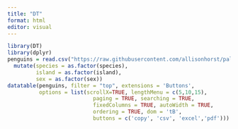 ```yaml
---
title: "DT"
format: html
editor: visual
---
```


```r
library(DT)
library(dplyr)
penguins = read.csv("https://raw.githubusercontent.com/allisonhorst/palmerpenguins/master/inst/extdata/penguins.csv") %>%
  mutate(species = as.factor(species),
         island = as.factor(island),
         sex = as.factor(sex))
datatable(penguins, filter = "top", extensions = 'Buttons',
          options = list(scrollX=TRUE, lengthMenu = c(5,10,15),
                           paging = TRUE, searching = TRUE,
                           fixedColumns = TRUE, autoWidth = TRUE,
                           ordering = TRUE, dom = 'tB',
                           buttons = c('copy', 'csv', 'excel','pdf')))
```
